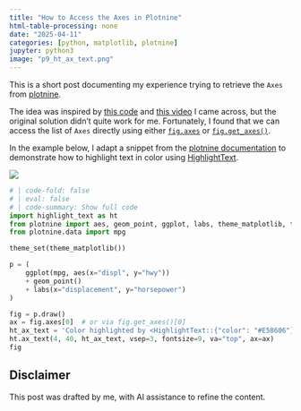 ```yaml
---
title: "How to Access the Axes in Plotnine"
html-table-processing: none
date: "2025-04-11"
categories: [python, matplotlib, plotnine]
jupyter: python3
image: "p9_ht_ax_text.png"
---
```


This is a short post documenting my experience trying to retrieve the `Axes` from [plotnine](https://plotnine.org/).

The idea was inspired by [this code](https://github.com/nrennie/2024-plotnine-contest) and [this video](https://www.youtube.com/watch?v=NBGJuaBF2rc) I came across, but the original solution didn’t quite work for me. Fortunately, I found that we can access the list of `Axes` directly using either [`fig.axes`](https://matplotlib.org/stable/api/_as_gen/matplotlib.figure.Figure.axes.html) or [`fig.get_axes()`](https://matplotlib.org/stable/api/_as_gen/matplotlib.figure.Figure.get_axes.html#matplotlib.figure.Figure.get_axes).

In the example below, I adapt a snippet from the [plotnine documentation](https://plotnine.org/reference/geom_smooth.html#examples) to demonstrate how to highlight text in color using [HighlightText](https://github.com/znstrider/highlight_text).

![](p9_ht_ax_text.png){fig-align="center" fig-alt="plotnine used in combination with HighlightText"}

```python
# | code-fold: false
# | eval: false
# | code-summary: Show full code
import highlight_text as ht
from plotnine import aes, geom_point, ggplot, labs, theme_matplotlib, theme_set
from plotnine.data import mpg

theme_set(theme_matplotlib())

p = (
    ggplot(mpg, aes(x="displ", y="hwy"))
    + geom_point()
    + labs(x="displacement", y="horsepower")
)

fig = p.draw()
ax = fig.axes[0]  # or via fig.get_axes()[0]
ht_ax_text = 'Color highlighted by <HighlightText::{"color": "#E58606"}>'
ht.ax_text(4, 40, ht_ax_text, vsep=3, fontsize=9, va="top", ax=ax)
fig
```


::: {.callout-warning}
# Disclaimer
This post was drafted by me, with AI assistance to refine the content.
::: 